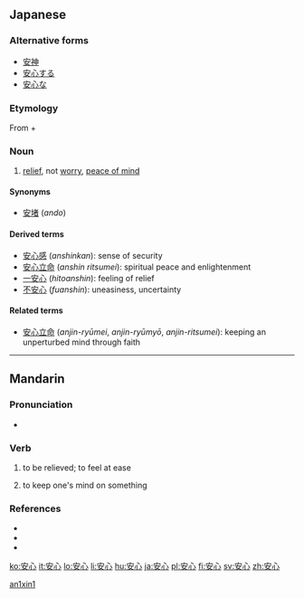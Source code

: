 ==Japanese==

{{ja-kanjitab|安|心}}

===Alternative forms===
* [[安神]]
* [[安心する]]
* [[安心な]]

===Etymology===
From {{term|安|lang=ja|sc=Jpan|tr=an||be at ease}} + {{term|心|lang=ja|sc=Jpan|tr=shin||heart}}

===Noun===
{{ja-noun|k|hira=あんしん|rom=anshin|rs=宀03安}}

# [[relief]], not [[worry]], [[peace of mind]]

====Synonyms====
* [[安堵]] (''ando'')

====Derived terms====
* [[安心感]] (''anshinkan''): sense of security
* [[安心立命]] (''anshin ritsumei''): spiritual peace and enlightenment
* [[一安心]] (''hitoanshin''): feeling of relief
* [[不安心]] (''fuanshin''): uneasiness, uncertainty

====Related terms====
* [[安心立命]] (''anjin-ryūmei'', ''anjin-ryūmyō'', ''anjin-ritsumei''): keeping an unperturbed mind through faith

----

==Mandarin==
{{zh-hanzi|[[安]][[心]]}}

===Pronunciation===
* {{IPA|[ an˥˥ɕɪn˥˥ ]|lang=cmn}}

===Verb===
{{cmn-verb|ts|pin=ānxīn|pint=an1xin1|rs=宀03}}

# {{Elementary Mandarin|lang=zh-tw|skey=宀03}} to be relieved; to feel at ease
# {{Elementary Mandarin|lang=zh-tw|skey=宀03}} to keep one's mind on something

===References===
* {{cite book | last = Wu | first = Jingrong (ed.) | authorlink =  | coauthors =  | year = 1985 | title = The Pinyin CHINESE-ENGLISH DICTIONARY | language = Mandarin/English | publisher = The Commercial Press | location = Beijing, Hong Kong | id = ISBN 0471867969}}
* {{cite book | last = Shao | first = Jingmin (ed.) | authorlink =  | coauthors =  | year = 2000 | title = HSK Dictionary (HSK汉语水平考试词典) | language = Mandarin/English | publisher = Huadong Teachers College Publishers | location = Shanghai | id = ISBN 7561720785}}
* {{cite web|url=http://www.dreye.com/|title=安心|work=Dr. eye|language=Mandarin/English|accessdate=2009-06-04}}

[[Category:zh-cn:Elementary Mandarin|an1xin1]]

[[ko:安心]]
[[it:安心]]
[[lo:安心]]
[[li:安心]]
[[hu:安心]]
[[ja:安心]]
[[pl:安心]]
[[fi:安心]]
[[sv:安心]]
[[zh:安心]]